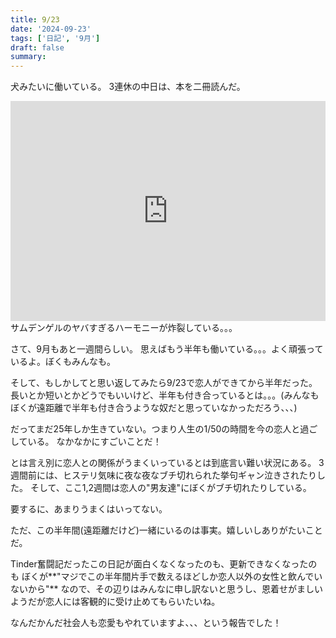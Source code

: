 ```yaml
---
title: 9/23
date: '2024-09-23'
tags: ['日記', '9月']
draft: false
summary: 
---
```

犬みたいに働いている。
3連休の中日は、本を二冊読んだ。

<iframe  src="https://open.spotify.com/embed/track/5jkiA46eVOIPxdUNtFBBgy?utm_source=generator" width="100%" height="352" frameBorder="0" allowfullscreen="" allow="autoplay; clipboard-write; encrypted-media; fullscreen; picture-in-picture" loading="lazy"></iframe>
サムデンゲルのヤバすぎるハーモニーが炸裂している。。。

さて、9月もあと一週間らしい。
思えばもう半年も働いている。。。よく頑張っているよ。ぼくもみんなも。

そして、もしかしてと思い返してみたら9/23で恋人ができてから半年だった。
長いとか短いとかどうでもいいけど、半年も付き合っているとは。。。(みんなもぼくが遠距離で半年も付き合うような奴だと思っていなかっただろう、、、)

だってまだ25年しか生きていない。つまり人生の1/50の時間を今の恋人と過ごしている。
なかなかにすごいことだ！

とは言え別に恋人との関係がうまくいっているとは到底言い難い状況にある。
3週間前には、ヒステリ気味に夜な夜なブチ切れられた挙句ギャン泣きされたりした。
そして、ここ1,2週間は恋人の"男友達"にぼくがブチ切れたりしている。

要するに、あまりうまくはいってない。

ただ、この半年間(遠距離だけど)一緒にいるのは事実。嬉しいしありがたいことだ。

Tinder奮闘記だったこの日記が面白くなくなったのも、更新できなくなったのも
ぼくが**"マジでこの半年間片手で数えるほどしか恋人以外の女性と飲んでいないから"**
なので、その辺りはみんなに申し訳ないと思うし、恩着せがましいようだが恋人には客観的に受け止めてもらいたいね。

なんだかんだ社会人も恋愛もやれていますよ、、、という報告でした！